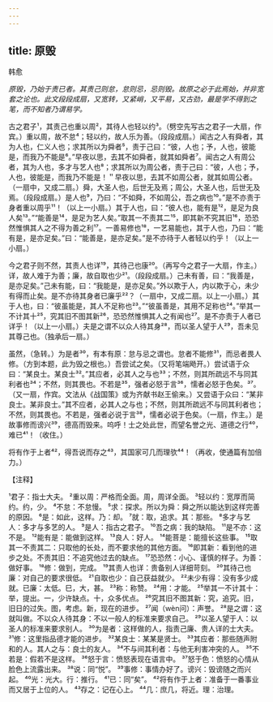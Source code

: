 ```yaml
---
---
---
```

title: 原毁
---



韩愈

*原毁，乃始于责已者。其责己则怠，怠则忌，忌则毁。故原之必于此焉始，并非宽套之论也。此文段段成扇，又宽转，又紧峭，又平易，又古劲，最是学不得到之笔，而不知者乃谓易学。*

古之君子¹，其责己也重以周²，其待人也轻以约³。（劈空先写古之君子一大扇，作宾。）重以周，故不怠⁴；轻以约，故人乐为善。（段段成扇。）闻古之人有舜者，其为人也，仁义人也；求其所以为舜者⁵，责于己曰：“彼，人也；予，人也，彼能是，而我乃不能是⁶。”早夜以思，去其不如舜者，就其如舜者⁷。闻古之人有周公者，其为人也，多才与艺人也⁸；求其所以为周公者，责于己曰：“彼，人也；予，人也，彼能是，而我乃不能是！＂早夜以思，去其不如周公者，就其如周公者。（一扇中，又成二扇。）舜，大圣人也，后世无及焉；周公，大圣人也，后世无及焉。（段段成扇。）是人也⁹，乃曰：“不如舜，不如周公，吾之病也¹⁰。”是不亦责于身者重以周乎¹¹！（以上一小扇。）其于人也，曰：“彼人也，能有是¹²，是足为良人矣¹³。”“能善是¹⁴，是足为艺人矣。”取其一不责其二¹⁵，即其新不究其旧¹⁶，恐恐然惟惧其人之不得为善之利¹⁷。一善易修也¹⁸，一艺易能也，其于人也，乃曰：“能有是，是亦足矣。”曰：“能善是，是亦足矣。”是不亦待于人者轻以约乎！（以上一小扇。）

今之君子则不然，其责人也详¹⁹，其待己也康²⁰。（再写今之君子一大扇，作主。）详，故人难于为善；廉，故自取也少²¹。（段段成扇。）己未有善，曰：“我善是，是亦足矣。”己未有能，曰：“我能是，是亦足矣。”外以欺于人，内以欺于心，未少有得而止矣。是不亦待其身者已廉乎²²？（一扇中，又成二扇。以上一小扇。）其于人也，曰：“彼虽能是，其人不足称也²³。”“彼虽善是，其用不足称也²⁴。”举其一不计其十²⁵，究其旧不图其新²⁶，恐恐然惟惧其人之有闻也²⁷。是不亦责于人者已详乎！（以上一小扇。）夫是之谓不以众人待其身²⁸，而以圣人望于人²⁹，吾未见其尊己也。（独承后一扇。）

虽然，（急转。）为是者³⁰，有本有原：怠与忌之谓也。怠者不能修³¹，而忌者畏人修。（方到本题，此为毁之根也。）吾尝试之矣。（又将笔端飏开。）尝试语于众曰：“某良士。某良士³²。”其应者，必其人之与也³³；不然，则其所疏远不与同其利者也³⁴；不然，则其畏也。不若是³⁵，强者必怒于言³⁶，懦者必怒于色矣。³⁷。（又一扇，作宾。文法从《战国策》或为齐献书赵王偷来。）又尝语于众曰：“某非良士。某非良士。”其不应者，必其人之与也；不然，则其所疏远不与同其利者也；不然，则其畏也。不若是，强者必说于言³⁸，懦者必说于色矣。（一扇，作主。）是故事修而谤兴³⁹，德高而毁来。呜呼！士之处此世，而望名誉之光、道德之行⁴⁰，难已⁴¹！（收住。）

将有作于上者⁴²，得吾说而存之⁴³，其国家可几而理欤⁴⁴！（再收，使通篇有加倍力。）

【注释】

¹君子：指士大夫。
²重以周：严格而全面。周，周详全面。
³轻以约：宽厚而简约。约，少。
⁴不怠：不怠慢。
⁵求：探求。所以为舜：舜之所以能达到这样完善的原因。
⁶是：如此，这样。乃：却。
⁷就：取，追求。其：那些。
⁸多才与艺人：多才与多艺的人。
⁹是人：指古之君子。
¹⁰吾之病：我的缺陷。
¹¹是不亦：这不是。
¹²能有是：能做到这样。
¹³良人：好人。
¹⁴能菩是：能擅长这些事。
¹⁵取其一不责其二：只取他的长处，而不要求他的其他方面。
¹⁶即其新：看到他的进步之处。不责其旧：不追究他过去的缺点。
¹⁷恐恐然：小心、谨慎的样子。为善：做好事。
¹⁸修：做到，完成。
¹⁹其责人也详：贵备别人详细苛刻。
²⁰其待己也廉：对自己的要求很低。
²¹自取也少：自己获益就少。
²²未少有得：没有多少成就。已廉：太低。巳，大，甚。
²³称：称赞。
²⁴用：才能。
²⁵举其一不计其十：举，提出。一，少许缺点。十，众多优点。
²⁶究其旧不图其新：究，追究。旧，旧日的过失。图，考虑。新，现在的进步。
²⁷闻（wèn问）：声誉。
²⁸是之谓：这就叫做。不以众人待其身：不以一般人的标准来要求自己。
²⁹以圣人望于人：以圣人的标准来要求别人。
³⁰为是者：这样做的人，指责己廉、贵人详的士大夫。
³¹修：这里指品德才能的进步。
³²某良士：某某是贤士。
³³其应者：那些随声附和的人。其人之与：良士的友人。
³⁴不与间其利者：与他无利害冲突的人。
³⁵不若是：假若不是这样。
³⁶怒于言：愤怒表现在语言中。
³⁷怒于色：愤怒的心情从脸色上流露出来。
³⁸说：同“悦”。
³⁹事修：事情办好了。谤兴：毁谤随之而兴起。
⁴⁰光：光大。行：推行。
⁴¹已：同“矣”。
⁴²将有作于上者：准备于一番事业而又居于上位的人。
⁴³存之：记在心上。
⁴⁴几：庶几，将近。理：治理。